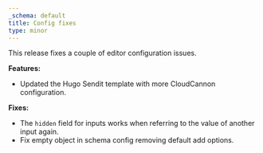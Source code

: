 ```yaml
---
_schema: default
title: Config fixes
type: minor
---
```

This release fixes a couple of editor configuration issues.​

**Features:**

* Updated the Hugo Sendit template with more CloudCannon configuration.

**Fixes:**

* The `hidden` field for inputs works when referring to the value of another input again.
* Fix empty object in schema config removing default add options.